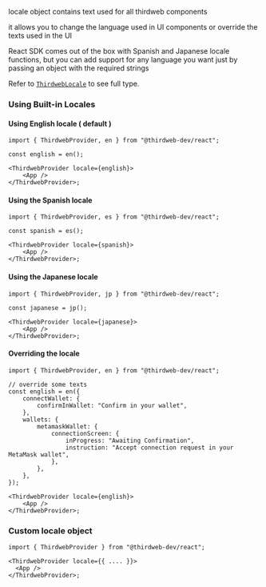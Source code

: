 locale object contains text used for all thirdweb components

it allows you to change the language used in UI components or override the texts used in the UI

React SDK comes out of the box with Spanish and Japanese locale functions, but you can add support for any language you want just by passing an object with the required strings

Refer to [`ThirdwebLocale`](/references/react/ThirdwebLocale) to see full type.

### Using Built-in Locales

#### Using English locale ( default )

```tsx
import { ThirdwebProvider, en } from "@thirdweb-dev/react";

const english = en();

<ThirdwebProvider locale={english}>
	<App />
</ThirdwebProvider>;
```

#### Using the Spanish locale

```tsx
import { ThirdwebProvider, es } from "@thirdweb-dev/react";

const spanish = es();

<ThirdwebProvider locale={spanish}>
	<App />
</ThirdwebProvider>;
```

#### Using the Japanese locale

```tsx
import { ThirdwebProvider, jp } from "@thirdweb-dev/react";

const japanese = jp();

<ThirdwebProvider locale={japanese}>
	<App />
</ThirdwebProvider>;
```

#### Overriding the locale

```tsx
import { ThirdwebProvider, en } from "@thirdweb-dev/react";

// override some texts
const english = en({
	connectWallet: {
		confirmInWallet: "Confirm in your wallet",
	},
	wallets: {
		metamaskWallet: {
			connectionScreen: {
				inProgress: "Awaiting Confirmation",
				instruction: "Accept connection request in your MetaMask wallet",
			},
		},
	},
});

<ThirdwebProvider locale={english}>
	<App />
</ThirdwebProvider>;
```

### Custom locale object

```tsx
import { ThirdwebProvider } from "@thirdweb-dev/react";

<ThirdwebProvider locale={{ .... }}>
  <App />
</ThirdwebProvider>;
```
